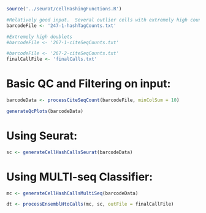 ```r

source('../seurat/cellHashingFunctions.R')

#Relatively good input.  Several outlier cells with extremely high counts.
barcodeFile <- '247-1-hashTagCounts.txt'

#Extremely high doublets
#barcodeFile <- '267-1-citeSeqCounts.txt'

#barcodeFile <- '267-2-citeSeqCounts.txt'
finalCallFile <- 'finalCalls.txt'

```

# Basic QC and Filtering on input:

```r

barcodeData <- processCiteSeqCount(barcodeFile, minColSum = 10)

generateQcPlots(barcodeData)


```


# Using Seurat:

```r


sc <- generateCellHashCallsSeurat(barcodeData)


```

# Using MULTI-seq Classifier:

```r


mc <- generateCellHashCallsMultiSeq(barcodeData)


```



```r

dt <- processEnsemblHtoCalls(mc, sc, outFile = finalCallFile)


```
